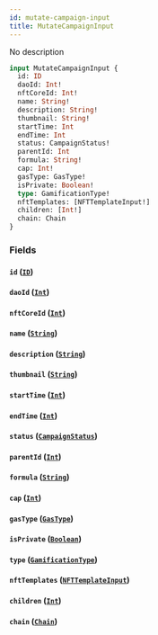 ```yaml
---
id: mutate-campaign-input
title: MutateCampaignInput
---
```



No description

```graphql
input MutateCampaignInput {
  id: ID
  daoId: Int!
  nftCoreId: Int!
  name: String!
  description: String!
  thumbnail: String!
  startTime: Int
  endTime: Int
  status: CampaignStatus!
  parentId: Int
  formula: String!
  cap: Int!
  gasType: GasType!
  isPrivate: Boolean!
  type: GamificationType!
  nftTemplates: [NFTTemplateInput!]
  children: [Int!]
  chain: Chain
}
```


### Fields

#### `id` ([`ID`](../../references/scalars/id))




#### `daoId` ([`Int`](../../references/scalars/int))




#### `nftCoreId` ([`Int`](../../references/scalars/int))




#### `name` ([`String`](../../references/scalars/string))




#### `description` ([`String`](../../references/scalars/string))




#### `thumbnail` ([`String`](../../references/scalars/string))




#### `startTime` ([`Int`](../../references/scalars/int))




#### `endTime` ([`Int`](../../references/scalars/int))




#### `status` ([`CampaignStatus`](../../references/enums/campaign-status))




#### `parentId` ([`Int`](../../references/scalars/int))




#### `formula` ([`String`](../../references/scalars/string))




#### `cap` ([`Int`](../../references/scalars/int))




#### `gasType` ([`GasType`](../../references/enums/gas-type))




#### `isPrivate` ([`Boolean`](../../references/scalars/boolean))




#### `type` ([`GamificationType`](../../references/enums/gamification-type))




#### `nftTemplates` ([`NFTTemplateInput`](../../references/inputs/nfttemplate-input))




#### `children` ([`Int`](../../references/scalars/int))




#### `chain` ([`Chain`](../../references/enums/chain))






